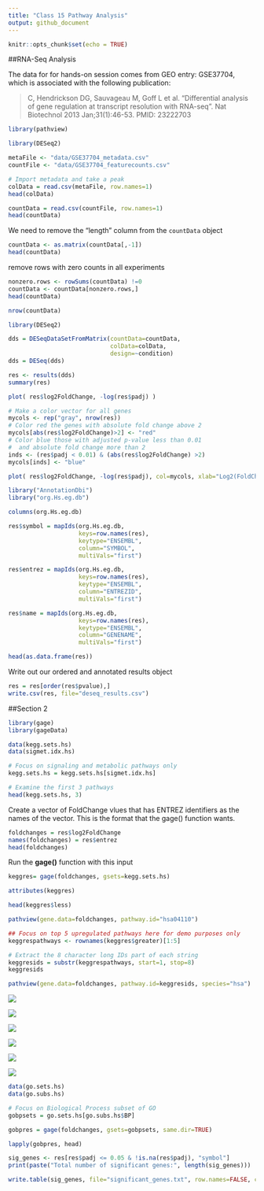```yaml
---
title: "Class 15 Pathway Analysis"
output: github_document
---
```


```r
knitr::opts_chunk$set(echo = TRUE)
```


##RNA-Seq Analysis

The data for for hands-on session comes from GEO entry: GSE37704, which is associated with the following publication:

> C, Hendrickson DG, Sauvageau M, Goff L et al. "Differential analysis of gene regulation at transcript resolution with RNA-seq". Nat Biotechnol 2013 Jan;31(1):46-53. PMID: 23222703

```r
library(pathview)
```

```r
library(DESeq2)
```

```r
metaFile <- "data/GSE37704_metadata.csv"
countFile <- "data/GSE37704_featurecounts.csv"

# Import metadata and take a peak
colData = read.csv(metaFile, row.names=1)
head(colData)
```

```r
countData = read.csv(countFile, row.names=1)
head(countData)
```

We need to remove the "length" column from the `countData` object

```r
countData <- as.matrix(countData[,-1])
head(countData)
```

remove rows with zero counts in all experiments


```r

nonzero.rows <- rowSums(countData) !=0 
countData <- countData[nonzero.rows,]
head(countData)
```

```r
nrow(countData)
```

```r
library(DESeq2)
```


```r
dds = DESeqDataSetFromMatrix(countData=countData,
                             colData=colData,
                             design=~condition)
dds = DESeq(dds)
```

```r
res <- results(dds)
summary(res)
```

```r
plot( res$log2FoldChange, -log(res$padj) )
```

```r
# Make a color vector for all genes
mycols <- rep("gray", nrow(res))
# Color red the genes with absolute fold change above 2
mycols[abs(res$log2FoldChange)>2] <- "red"
# Color blue those with adjusted p-value less than 0.01
#  and absolute fold change more than 2
inds <- (res$padj < 0.01) & (abs(res$log2FoldChange) >2)
mycols[inds] <- "blue"

plot( res$log2FoldChange, -log(res$padj), col=mycols, xlab="Log2(FoldChange)", ylab="-Log(P-value)" )
```


```r
library("AnnotationDbi")
library("org.Hs.eg.db")

columns(org.Hs.eg.db)
```

```r
res$symbol = mapIds(org.Hs.eg.db,
                    keys=row.names(res), 
                    keytype="ENSEMBL",
                    column="SYMBOL",
                    multiVals="first")

res$entrez = mapIds(org.Hs.eg.db,
                    keys=row.names(res),
                    keytype="ENSEMBL",
                    column="ENTREZID",
                    multiVals="first")

res$name = mapIds(org.Hs.eg.db,
                    keys=row.names(res),
                    keytype="ENSEMBL",
                    column="GENENAME",
                    multiVals="first")
```

```r
head(as.data.frame(res))
```

Write out our ordered and annotated results object

```r
res = res[order(res$pvalue),]
write.csv(res, file="deseq_results.csv")
```


##Section 2
```r
library(gage)
library(gageData)

data(kegg.sets.hs)
data(sigmet.idx.hs)
```

```r
# Focus on signaling and metabolic pathways only
kegg.sets.hs = kegg.sets.hs[sigmet.idx.hs]

# Examine the first 3 pathways
head(kegg.sets.hs, 3)
```

Create a vector of FoldChange vlues that has ENTREZ identifiers as the names of the vector. This is the format that the gage() function wants.

```r
foldchanges = res$log2FoldChange
names(foldchanges) = res$entrez
head(foldchanges)
```

Run the **gage()** function with this input

```r
keggres= gage(foldchanges, gsets=kegg.sets.hs)
```

```r
attributes(keggres)
```

```r
head(keggres$less)
```



```r
pathview(gene.data=foldchanges, pathway.id="hsa04110")
```


```r
## Focus on top 5 upregulated pathways here for demo purposes only
keggrespathways <- rownames(keggres$greater)[1:5]

# Extract the 8 character long IDs part of each string
keggresids = substr(keggrespathways, start=1, stop=8)
keggresids
```

```r
pathview(gene.data=foldchanges, pathway.id=keggresids, species="hsa")
```

![](hsa04110.pathview.png)

![](hsa00140.pathview.png)

![](hsa04142.pathview.png)

![](hsa04330.pathview.png)

![](hsa04630.pathview.png)

![](hsa04640.pathview.png)


```r
data(go.sets.hs)
data(go.subs.hs)

# Focus on Biological Process subset of GO
gobpsets = go.sets.hs[go.subs.hs$BP]

gobpres = gage(foldchanges, gsets=gobpsets, same.dir=TRUE)

lapply(gobpres, head)
```

```r
sig_genes <- res[res$padj <= 0.05 & !is.na(res$padj), "symbol"]
print(paste("Total number of significant genes:", length(sig_genes)))
```

```r
write.table(sig_genes, file="significant_genes.txt", row.names=FALSE, col.names=FALSE, quote=FALSE)
```

